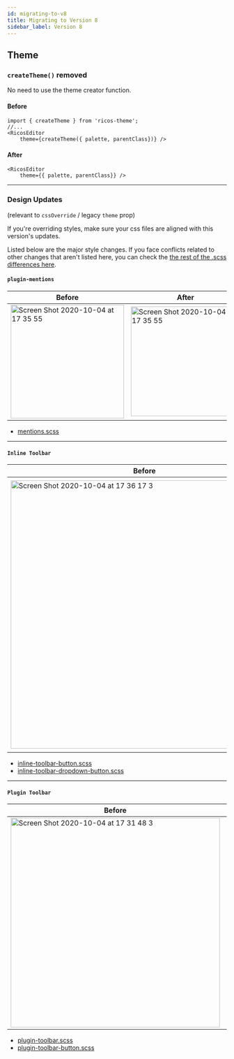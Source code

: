 ```yaml
---
id: migrating-to-v8
title: Migrating to Version 8
sidebar_label: Version 8
---
```


## Theme

### `createTheme()` removed

No need to use the theme creator function.

#### Before

```tsx
import { createTheme } from 'ricos-theme';
//...
<RicosEditor
    theme={createTheme({ palette, parentClass})} />
```

#### After

```tsx
<RicosEditor
    theme={{ palette, parentClass}} />
```


***

### Design Updates
(relevant to `cssOverride` / legacy `theme` prop)

If you're overriding styles, make sure your css files are aligned with this version's updates.

Listed below are the major style changes.
If you face conflicts related to other changes that aren't listed here, you can check the [the rest of the .scss differences here](https://github.com/wix-incubator/rich-content/pull/1607/files?file-filters%5B%5D=.scss).

#### `plugin-mentions`
|Before|After|
|------|-----|
|<img width="260" alt="Screen Shot 2020-10-04 at 17 35 55" src="https://user-images.githubusercontent.com/22775305/95095237-79048d00-0733-11eb-899a-d887a784a2a5.png" />|<img width="251" alt="Screen Shot 2020-10-04 at 17 35 55" src="https://user-images.githubusercontent.com/22775305/95095355-9f2a2d00-0733-11eb-9287-a07f867e2e74.png" />|

- [mentions.scss](https://github.com/wix-incubator/rich-content/blob/master/packages/plugin-mentions/web/statics/mentions.scss)

***

#### `Inline Toolbar`
|Before|After|
|------|-----|
|<img width="614" alt="Screen Shot 2020-10-04 at 17 36 17 3" src="https://user-images.githubusercontent.com/22775305/95096162-98e88080-0734-11eb-8113-47da9d5b37df.png" />|<img width="623" alt="Screen Shot 2020-10-04 at 17 36 17 2" src="https://user-images.githubusercontent.com/22775305/95096165-9a19ad80-0734-11eb-9dea-e516aaa62b11.png" />|

- [inline-toolbar-button.scss](https://github.com/wix-incubator/rich-content/blob/master/packages/editor-common/web/statics/styles/inline-toolbar-button.scss)
- [inline-toolbar-dropdown-button.scss](https://github.com/wix-incubator/rich-content/blob/master/packages/editor/web/statics/styles/inline-toolbar-dropdown-button.scss)

***

#### `Plugin Toolbar`
|Before|After|
|------|-----|
|<img width="480" alt="Screen Shot 2020-10-04 at 17 31 48 3" src="https://user-images.githubusercontent.com/22775305/95100351-af450b00-0739-11eb-82ee-02e6181060b3.png" />|<img width="480" alt="Screen Shot 2020-10-04 at 17 31 48 2" src="https://user-images.githubusercontent.com/22775305/95100360-b0763800-0739-11eb-9177-43126c878d76.png" />|

- [plugin-toolbar.scss](https://github.com/wix-incubator/rich-content/blob/master/packages/plugin-commons/web/statics/styles/plugin-toolbar.scss)
- [plugin-toolbar-button.scss](https://github.com/wix-incubator/rich-content/blob/master/packages/plugin-commons/web/statics/styles/plugin-toolbar-button.scss)
